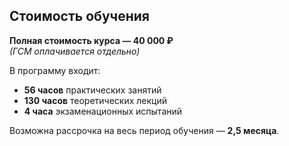 ## Стоимость обучения

**Полная стоимость курса — 40 000 ₽**  
_(ГСМ оплачивается отдельно)_

В программу входит:

- **56 часов** практических занятий
- **130 часов** теоретических лекций
- **4 часа** экзаменационных испытаний

Возможна рассрочка на весь период обучения — **2,5 месяца**.
